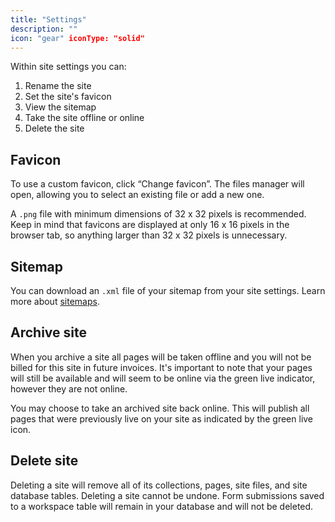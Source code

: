 ```yaml
---
title: "Settings"
description: ""
icon: "gear" iconType: "solid"
---
```


Within site settings you can:

1. Rename the site
2. Set the site's favicon
3. View the sitemap
4. Take the site offline or online
5. Delete the site

## Favicon

To use a custom favicon, click “Change favicon”. The files manager will open, allowing you to select an existing file or add a new one.

A `.png` file with minimum dimensions of 32 x 32 pixels is recommended. Keep in mind that favicons are displayed at only 16 x 16 pixels in the browser tab, so anything larger than 32 x 32 pixels is unnecessary.

## Sitemap

You can download an `.xml` file of your sitemap from your site settings. Learn more about [sitemaps](/product/site/sitemaps).

## Archive site

When you archive a site all pages will be taken offline and you will not be billed for this site in future invoices. It's important to note that your pages will still be available and will seem to be online via the green live indicator, however they are not online.

You may choose to take an archived site back online. This will publish all pages that were previously live on your site as indicated by the green live icon.

## Delete site

Deleting a site will remove all of its collections, pages, site files, and site database tables. Deleting a site cannot be undone. Form submissions saved to a workspace table will remain in your database and will not be deleted.
